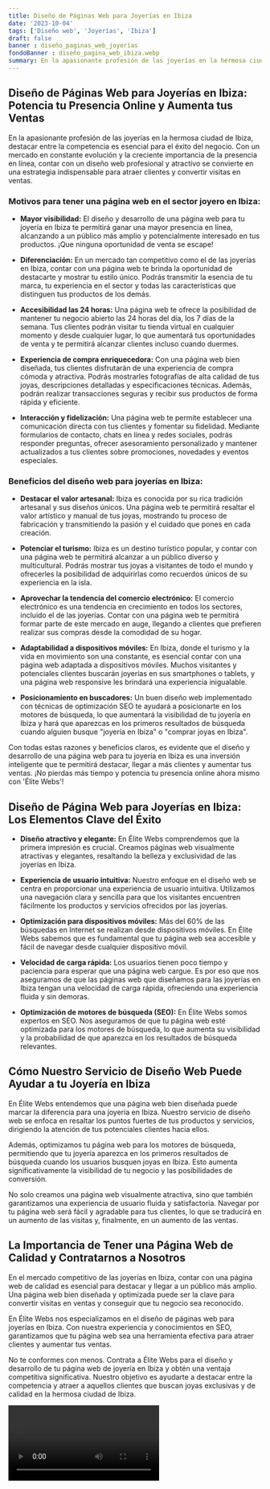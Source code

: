 ```yaml
---
title: Diseño de Páginas Web para Joyerías en Ibiza
date: '2023-10-04'
tags: ['Diseño web', 'Joyerías', 'Ibiza']
draft: false
banner : diseño_paginas_web_joyerías
fondoBanner : diseño_pagina_web_ibiza.webp
summary: En la apasionante profesión de las joyerías en la hermosa ciudad de Ibiza, destacar entre la competencia es esencial para el éxito del negocio. Con un mercado en constante evolución y la creciente importancia de la presencia en línea, contar con un diseño web profesional y atractivo se convierte en una estrategia indispensable para atraer clientes y convertir visitas en ventas.
---
```


## Diseño de Páginas Web para Joyerías en Ibiza: Potencia tu Presencia Online y Aumenta tus Ventas

En la apasionante profesión de las joyerías en la hermosa ciudad de Ibiza, destacar entre la competencia es esencial para el éxito del negocio. Con un mercado en constante evolución y la creciente importancia de la presencia en línea, contar con un diseño web profesional y atractivo se convierte en una estrategia indispensable para atraer clientes y convertir visitas en ventas.

### Motivos para tener una página web en el sector joyero en Ibiza:

- **Mayor visibilidad:** El diseño y desarrollo de una página web para tu joyería en Ibiza te permitirá ganar una mayor presencia en línea, alcanzando a un público más amplio y potencialmente interesado en tus productos. ¡Que ninguna oportunidad de venta se escape!

- **Diferenciación:** En un mercado tan competitivo como el de las joyerías en Ibiza, contar con una página web te brinda la oportunidad de destacarte y mostrar tu estilo único. Podrás transmitir la esencia de tu marca, tu experiencia en el sector y todas las características que distinguen tus productos de los demás.

- **Accesibilidad las 24 horas:** Una página web te ofrece la posibilidad de mantener tu negocio abierto las 24 horas del día, los 7 días de la semana. Tus clientes podrán visitar tu tienda virtual en cualquier momento y desde cualquier lugar, lo que aumentará tus oportunidades de venta y te permitirá alcanzar clientes incluso cuando duermes.

- **Experiencia de compra enriquecedora:** Con una página web bien diseñada, tus clientes disfrutarán de una experiencia de compra cómoda y atractiva. Podrás mostrarles fotografías de alta calidad de tus joyas, descripciones detalladas y especificaciones técnicas. Además, podrán realizar transacciones seguras y recibir sus productos de forma rápida y eficiente.

- **Interacción y fidelización:** Una página web te permite establecer una comunicación directa con tus clientes y fomentar su fidelidad. Mediante formularios de contacto, chats en línea y redes sociales, podrás responder preguntas, ofrecer asesoramiento personalizado y mantener actualizados a tus clientes sobre promociones, novedades y eventos especiales.

### Beneficios del diseño web para joyerías en Ibiza:

- **Destacar el valor artesanal:** Ibiza es conocida por su rica tradición artesanal y sus diseños únicos. Una página web te permitirá resaltar el valor artístico y manual de tus joyas, mostrando tu proceso de fabricación y transmitiendo la pasión y el cuidado que pones en cada creación.

- **Potenciar el turismo:** Ibiza es un destino turístico popular, y contar con una página web te permitirá alcanzar a un público diverso y multicultural. Podrás mostrar tus joyas a visitantes de todo el mundo y ofrecerles la posibilidad de adquirirlas como recuerdos únicos de su experiencia en la isla.

- **Aprovechar la tendencia del comercio electrónico:** El comercio electrónico es una tendencia en crecimiento en todos los sectores, incluido el de las joyerías. Contar con una página web te permitirá formar parte de este mercado en auge, llegando a clientes que prefieren realizar sus compras desde la comodidad de su hogar.

- **Adaptabilidad a dispositivos móviles:** En Ibiza, donde el turismo y la vida en movimiento son una constante, es esencial contar con una página web adaptada a dispositivos móviles. Muchos visitantes y potenciales clientes buscarán joyerías en sus smartphones o tablets, y una página web responsive les brindará una experiencia inigualable.

- **Posicionamiento en buscadores:** Un buen diseño web implementado con técnicas de optimización SEO te ayudará a posicionarte en los motores de búsqueda, lo que aumentará la visibilidad de tu joyería en Ibiza y hará que aparezcas en los primeros resultados de búsqueda cuando alguien busque "joyería en Ibiza" o "comprar joyas en Ibiza".

Con todas estas razones y beneficios claros, es evidente que el diseño y desarrollo de una página web para tu joyería en Ibiza es una inversión inteligente que te permitirá destacar, llegar a más clientes y aumentar tus ventas. ¡No pierdas más tiempo y potencia tu presencia online ahora mismo con 'Élite Webs'!

<GifSeo />

<Cta />

## Diseño de Página Web para Joyerías en Ibiza: Los Elementos Clave del Éxito

- **Diseño atractivo y elegante:** En Élite Webs comprendemos que la primera impresión es crucial. Creamos páginas web visualmente atractivas y elegantes, resaltando la belleza y exclusividad de las joyerías en Ibiza.

- **Experiencia de usuario intuitiva:** Nuestro enfoque en el diseño web se centra en proporcionar una experiencia de usuario intuitiva. Utilizamos una navegación clara y sencilla para que los visitantes encuentren fácilmente los productos y servicios ofrecidos por las joyerías.

- **Optimización para dispositivos móviles:** Más del 60% de las búsquedas en Internet se realizan desde dispositivos móviles. En Élite Webs sabemos que es fundamental que tu página web sea accesible y fácil de navegar desde cualquier dispositivo móvil.

- **Velocidad de carga rápida:** Los usuarios tienen poco tiempo y paciencia para esperar que una página web cargue. Es por eso que nos aseguramos de que las páginas web que diseñamos para las joyerías en Ibiza tengan una velocidad de carga rápida, ofreciendo una experiencia fluida y sin demoras.

- **Optimización de motores de búsqueda (SEO):** En Élite Webs somos expertos en SEO. Nos aseguramos de que tu página web esté optimizada para los motores de búsqueda, lo que aumenta su visibilidad y la probabilidad de que aparezca en los resultados de búsqueda relevantes.

## Cómo Nuestro Servicio de Diseño Web Puede Ayudar a tu Joyería en Ibiza

En Élite Webs entendemos que una página web bien diseñada puede marcar la diferencia para una joyería en Ibiza. Nuestro servicio de diseño web se enfoca en resaltar los puntos fuertes de tus productos y servicios, dirigiendo la atención de tus potenciales clientes hacia ellos.

Además, optimizamos tu página web para los motores de búsqueda, permitiendo que tu joyería aparezca en los primeros resultados de búsqueda cuando los usuarios busquen joyas en Ibiza. Esto aumenta significativamente la visibilidad de tu negocio y las posibilidades de conversión.

No solo creamos una página web visualmente atractiva, sino que también garantizamos una experiencia de usuario fluida y satisfactoria. Navegar por tu página web será fácil y agradable para tus clientes, lo que se traducirá en un aumento de las visitas y, finalmente, en un aumento de las ventas.

## La Importancia de Tener una Página Web de Calidad y Contratarnos a Nosotros

En el mercado competitivo de las joyerías en Ibiza, contar con una página web de calidad es esencial para destacar y llegar a un público más amplio. Una página web bien diseñada y optimizada puede ser la clave para convertir visitas en ventas y conseguir que tu negocio sea reconocido.

En Élite Webs nos especializamos en el diseño de páginas web para joyerías en Ibiza. Con nuestra experiencia y conocimientos en SEO, garantizamos que tu página web sea una herramienta efectiva para atraer clientes y aumentar tus ventas.

No te conformes con menos. Contrata a Élite Webs para el diseño y desarrollo de tu página web de joyería en Ibiza y obtén una ventaja competitiva significativa. Nuestro objetivo es ayudarte a destacar entre la competencia y atraer a aquellos clientes que buscan joyas exclusivas y de calidad en la hermosa ciudad de Ibiza.

<Video />

<CtaBot job='Joyerías' city='Ibiza'/>

<Gmaps query='Ibiza+españa+maps' />